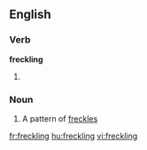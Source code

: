 ==English==
===Verb===
'''freckling'''
# {{present participle of|[[freckle]]}}


===Noun===
{{en-noun}}
# A pattern of [[freckles]]

[[fr:freckling]]
[[hu:freckling]]
[[vi:freckling]]